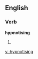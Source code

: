 
==English==

===Verb===
'''hypnotising'''

# {{present participle of|[[hypnotise]]}}

[[vi:hypnotising]]